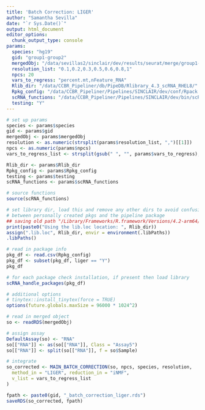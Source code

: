 ```yaml
---
title: 'Batch Correction: LIGER'
author: "Samantha Sevilla"
date: "`r Sys.Date()`"
output: html_document
editor_options:
  chunk_output_type: console
params:
  species: "hg19"
  gid: "group1-group2"
  mergedObj: "/data/sevillas2/sinclair/dev/results/seurat/merge/group1-group2_seurat_merged.rds"
  resolution_list: "0.1,0.2,0.3,0.5,0.6,0.8,1"
  npcs: 20
  vars_to_regress: "percent.mt,nFeature_RNA"
  Rlib_dir: "/data/CCBR_Pipeliner/db/PipeDB/Rlibrary_4.3_scRNA_RHEL8/"
  Rpkg_config: "/data/CCBR_Pipeliner/Pipelines/SINCLAIR/dev/conf/Rpack.config"
  scRNA_functions: "/data/CCBR_Pipeliner/Pipelines/SINCLAIR/dev/bin/scRNA_functions.R"
  testing: "Y"
---
```



```r
# set up params
species <- params$species
gid <- params$gid
mergedObj <- params$mergedObj
resolution <- as.numeric(strsplit(params$resolution_list, ",")[[1]])
npcs <- as.numeric(params$npcs)
vars_to_regress_list <- strsplit(gsub(" ", "", params$vars_to_regress), ",")[[1]]

Rlib_dir <- params$Rlib_dir
Rpkg_config <- params$Rpkg_config
testing <- params$testing
scRNA_functions <- params$scRNA_functions
```

```r
# source functions
source(scRNA_functions)

# set library dir, load this and remove any other dirs to avoid confusion
# between personally created pkgs and the pipeline package
## saving old path "/Library/Frameworks/R.framework/Versions/4.2-arm64/Resources/library"
print(paste0("Using the lib.loc location: ", Rlib_dir))
assign(".lib.loc", Rlib_dir, envir = environment(.libPaths))
.libPaths()

# read in package info
pkg_df <- read.csv(Rpkg_config)
pkg_df <- subset(pkg_df, liger == "Y")
pkg_df

# for each package check installation, if present then load library
scRNA_handle_packages(pkg_df)

# additional options
# tinytex::install_tinytex(force = TRUE)
options(future.globals.maxSize = 96000 * 1024^2)
```

```r
# read in merged object
so <- readRDS(mergedObj)

# assign assay
DefaultAssay(so) <- "RNA"
so[["RNA"]] <- as(so[["RNA"]], Class = "Assay5")
so[["RNA"]] <- split(so[["RNA"]], f = so$Sample)

# integrate
so_corrected <- MAIN_BATCH_CORRECTION(so, npcs, species, resolution,
  method_in = "LIGER", reduction_in = "iNMF",
  v_list = vars_to_regress_list
)
```

```r
fpath <- paste0(gid, "_batch_correction_liger.rds")
saveRDS(so_corrected, fpath)
```
